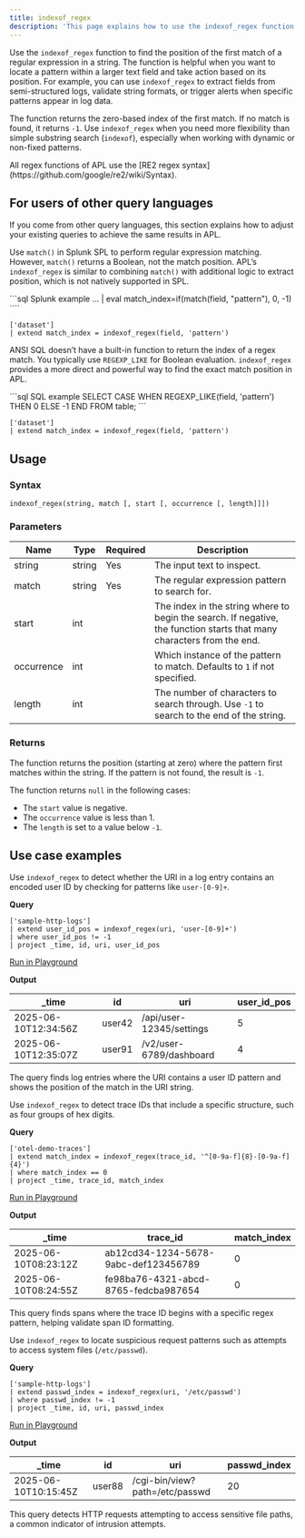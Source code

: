 ```yaml
---
title: indexof_regex
description: 'This page explains how to use the indexof_regex function in APL.'
---
```


Use the `indexof_regex` function to find the position of the first match of a regular expression in a string. The function is helpful when you want to locate a pattern within a larger text field and take action based on its position. For example, you can use `indexof_regex` to extract fields from semi-structured logs, validate string formats, or trigger alerts when specific patterns appear in log data.

The function returns the zero-based index of the first match. If no match is found, it returns `-1`. Use `indexof_regex` when you need more flexibility than simple substring search (`indexof`), especially when working with dynamic or non-fixed patterns.

<Note>
All regex functions of APL use the [RE2 regex syntax](https://github.com/google/re2/wiki/Syntax).
</Note>

## For users of other query languages

If you come from other query languages, this section explains how to adjust your existing queries to achieve the same results in APL.

<AccordionGroup>
<Accordion title="Splunk SPL users">

Use `match()` in Splunk SPL to perform regular expression matching. However, `match()` returns a Boolean, not the match position. APL’s `indexof_regex` is similar to combining `match()` with additional logic to extract position, which is not natively supported in SPL.

<CodeGroup>
```sql Splunk example
... | eval match_index=if(match(field, "pattern"), 0, -1)
````

```kusto APL equivalent
['dataset']
| extend match_index = indexof_regex(field, 'pattern')
```

</CodeGroup>

</Accordion>
<Accordion title="ANSI SQL users">

ANSI SQL doesn’t have a built-in function to return the index of a regex match. You typically use `REGEXP_LIKE` for Boolean evaluation. `indexof_regex` provides a more direct and powerful way to find the exact match position in APL.

<CodeGroup>
```sql SQL example
SELECT CASE WHEN REGEXP_LIKE(field, 'pattern') THEN 0 ELSE -1 END FROM table;
```

```kusto APL equivalent
['dataset']
| extend match_index = indexof_regex(field, 'pattern')
```

</CodeGroup>

</Accordion>
</AccordionGroup>

## Usage

### Syntax

```kusto
indexof_regex(string, match [, start [, occurrence [, length]]])
```

### Parameters

| Name       | Type   | Required | Description |
| ---------- | ------ | -------- | --- |
| string     | string | Yes       | The input text to inspect. |
| match      | string | Yes       | The regular expression pattern to search for. |
| start      | int    |          | The index in the string where to begin the search. If negative, the function starts that many characters from the end. |
| occurrence | int    |          | Which instance of the pattern to match. Defaults to `1` if not specified. |
| length     | int    |          | The number of characters to search through. Use `-1` to search to the end of the string. |

### Returns

The function returns the position (starting at zero) where the pattern first matches within the string. If the pattern is not found, the result is `-1`.

The function returns `null` in the following cases:

- The `start` value is negative.
- The `occurrence` value is less than 1.
- The `length` is set to a value below `-1`.

## Use case examples

<Tabs>
<Tab title="Log analysis">

Use `indexof_regex` to detect whether the URI in a log entry contains an encoded user ID by checking for patterns like `user-[0-9]+`.

**Query**

```kusto
['sample-http-logs']
| extend user_id_pos = indexof_regex(uri, 'user-[0-9]+')
| where user_id_pos != -1
| project _time, id, uri, user_id_pos
```

[Run in Playground](https://play.axiom.co/axiom-play-qf1k/query?initForm=%7B%22apl%22%3A%22%5B'sample-http-logs'%5D%20%7C%20extend%20user_id_pos%20%3D%20indexof_regex(uri%2C%20'user-%5B0-9%5D%2B')%20%7C%20where%20user_id_pos%20!%3D%20-1%20%7C%20project%20_time%2C%20id%2C%20uri%2C%20user_id_pos%22%7D)

**Output**

| _time               | id     | uri                      | user_id_pos |
| -------------------- | ------ | ------------------------ | ------------- |
| 2025-06-10T12:34:56Z | user42 | /api/user-12345/settings | 5             |
| 2025-06-10T12:35:07Z | user91 | /v2/user-6789/dashboard  | 4             |

The query finds log entries where the URI contains a user ID pattern and shows the position of the match in the URI string.

</Tab>
<Tab title="OpenTelemetry traces">

Use `indexof_regex` to detect trace IDs that include a specific structure, such as four groups of hex digits.

**Query**

```kusto
['otel-demo-traces']
| extend match_index = indexof_regex(trace_id, '^[0-9a-f]{8}-[0-9a-f]{4}')
| where match_index == 0
| project _time, trace_id, match_index
```

[Run in Playground](https://play.axiom.co/axiom-play-qf1k/query?initForm=%7B%22apl%22%3A%22%5B'otel-demo-traces'%5D%20%7C%20extend%20match_index%20%3D%20indexof_regex(trace_id%2C%20'%5E%5B0-9a-f%5D%7B8%7D-%5B0-9a-f%5D%7B4%7D')%20%7C%20where%20match_index%20%3D%3D%200%20%7C%20project%20_time%2C%20trace_id%2C%20match_index%22%7D)

**Output**

| _time               | trace_id                            | match_index |
| -------------------- | ------------------------------------ | ------------ |
| 2025-06-10T08:23:12Z | ab12cd34-1234-5678-9abc-def123456789 | 0            |
| 2025-06-10T08:24:55Z | fe98ba76-4321-abcd-8765-fedcba987654 | 0            |

This query finds spans where the trace ID begins with a specific regex pattern, helping validate span ID formatting.

</Tab>
<Tab title="Security logs">

Use `indexof_regex` to locate suspicious request patterns such as attempts to access system files (`/etc/passwd`).

**Query**

```kusto
['sample-http-logs']
| extend passwd_index = indexof_regex(uri, '/etc/passwd')
| where passwd_index != -1
| project _time, id, uri, passwd_index
```

[Run in Playground](https://play.axiom.co/axiom-play-qf1k/query?initForm=%7B%22apl%22%3A%22%5B'sample-http-logs'%5D%20%7C%20extend%20passwd_index%20%3D%20indexof_regex(uri%2C%20'%2Fetc%2Fpasswd')%20%7C%20where%20passwd_index%20!%3D%20-1%20%7C%20project%20_time%2C%20id%2C%20uri%2C%20passwd_index%22%7D)

**Output**

| _time               | id     | uri                            | passwd_index |
| -------------------- | ------ | ------------------------------ | ------------- |
| 2025-06-10T10:15:45Z | user88 | /cgi-bin/view?path=/etc/passwd | 20            |

This query detects HTTP requests attempting to access sensitive file paths, a common indicator of intrusion attempts.

</Tab>
</Tabs>
